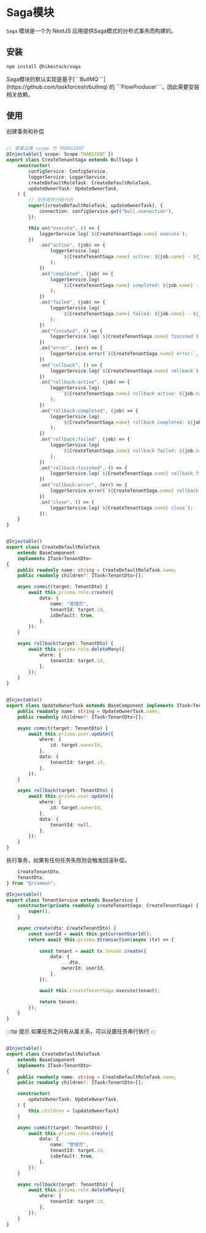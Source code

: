 
# Saga模块

```Saga``` 模块是一个为 NestJS 应用提供Saga模式的分布式事务而构建的。

## 安装

```sh npm2yarn
npm install @hikestack/saga
```

<Callout type="info">
Saga模块的默认实现是基于[```BullMQ```](https://github.com/taskforcesh/bullmq) 的 ```FlowProducer```，因此需要安装相关依赖。
</Callout>

## 使用

创建事务和补偿

```ts showLineNumbers filename="create-tenant.saga.ts" {4-10,14-20}

// 需要设置 scope 为 TRANSIENT
@Injectable({ scope: Scope.TRANSIENT }) 
export class CreateTenantSaga extends BullSaga {
	constructor(
		configService: ConfigService,
		loggerService: LoggerService,
		createDefaultRoleTask: CreateDefaultRoleTask,
		updateOwnerTask: UpdateOwnerTask,
	) {
        // 任务是并行执行的
		super([createDefaultRoleTask, updateOwnerTask], {
			connection: configService.get("bull.connection"),
		});

		this.on("execute", () => {
			loggerService.log(`${CreateTenantSaga.name} execute`);
		})
			.on("active", (job) => {
				loggerService.log(
					`${CreateTenantSaga.name} active: ${job.name} - ${job.id}`,
				);
			})
			.on("completed", (job) => {
				loggerService.log(
					`${CreateTenantSaga.name} completed: ${job.name} - ${job.id}`,
				);
			})
			.on("failed", (job) => {
				loggerService.log(
					`${CreateTenantSaga.name} failed: ${job.name} - ${job.id}`,
				);
			})
			.on("finished", () => {
				loggerService.log(`${CreateTenantSaga.name} finished`);
			})
			.on("error", (err) => {
				loggerService.error(`${CreateTenantSaga.name} error:`, err);
			})
			.on("rollback", () => {
				loggerService.log(`${CreateTenantSaga.name} rollback`);
			})
			.on("rollback:active", (job) => {
				loggerService.log(
					`${CreateTenantSaga.name} rollback active: ${job.name} - ${job.id}`,
				);
			})
			.on("rollback:completed", (job) => {
				loggerService.log(
					`${CreateTenantSaga.name} rollback completed: ${job.name} - ${job.id}`,
				);
			})
			.on("rollback:failed", (job) => {
				loggerService.log(
					`${CreateTenantSaga.name} rollback failed: ${job.name} - ${job.id}`,
				);
			})
			.on("rollback:finished", () => {
				loggerService.log(`${CreateTenantSaga.name} rollback finished`);
			})
			.on("rollback:error", (err) => {
				loggerService.error(`${CreateTenantSaga.name} rollback error:`, err);
			})
			.on("close", () => {
				loggerService.log(`${CreateTenantSaga.name} close`);
			});
	}
}
```

```ts showLineNumbers filename="create-default-role.task.ts"

@Injectable()
export class CreateDefaultRoleTask
	extends BaseComponent
	implements ITask<TenantDto>
{
	public readonly name: string = CreateDefaultRoleTask.name;
	public readonly children?: ITask<TenantDto>[];

	async commit(target: TenantDto) {
		await this.prisma.role.create({
			data: {
				name: "管理员",
				tenantId: target.id,
				isDefault: true,
			},
		});
	}

	async rollback(target: TenantDto) {
		await this.prisma.role.deleteMany({
			where: {
				tenantId: target.id,
			},
		});
	}
}
```

```ts showLineNumbers filename="update-owner.task.ts"

@Injectable()
export class UpdateOwnerTask extends BaseComponent implements ITask<TenantDto> {
	public readonly name: string = UpdateOwnerTask.name;
	public readonly children?: ITask<TenantDto>[];

	async commit(target: TenantDto) {
		await this.prisma.user.update({
			where: {
				id: target.ownerId,
			},
			data: {
				tenantId: target.id,
			},
		});
	}

	async rollback(target: TenantDto) {
		await this.prisma.user.update({
			where: {
				id: target.ownerId,
			},
			data: {
				tenantId: null,
			},
		});
	}
}
```

执行事务，如果有任何任务失败则会触发回滚补偿。

```ts tenant.service.ts {26}
	CreateTenantDto,
	TenantDto,
} from "@/common";

@Injectable()
export class TenantService extends BaseService {
	constructor(private readonly createTenantSaga: CreateTenantSaga) {
		super();
	}

	async create(dto: CreateTenantDto) {
		const userId = await this.getCurrentUserId();
		return await this.prisma.$transaction(async (tx) => {
			
			const tenant = await tx.tenant.create({
				data: {
					...dto,
					ownerId: userId,
				},
			});

			await this.createTenantSaga.execute(tenant);

			return tenant;
		});
	}
}

```

:::tip 提示
如果任务之间有从属关系，可以设置任务串行执行
:::

```ts showLineNumbers filename="create-default-role.task.ts" {15-19}

@Injectable()
export class CreateDefaultRoleTask
	extends BaseComponent
	implements ITask<TenantDto>
{
	public readonly name: string = CreateDefaultRoleTask.name;
	public readonly children?: ITask<TenantDto>[];

    constructor(
		updateOwnerTask: UpdateOwnerTask,
	) {
        this.children = [updateOwnerTask]
    }

	async commit(target: TenantDto) {
		await this.prisma.role.create({
			data: {
				name: "管理员",
				tenantId: target.id,
				isDefault: true,
			},
		});
	}

	async rollback(target: TenantDto) {
		await this.prisma.role.deleteMany({
			where: {
				tenantId: target.id,
			},
		});
	}
}
```